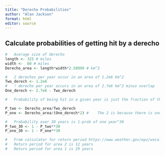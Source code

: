 ```yaml
---
title: "Derecho Probabilities"
author: "Alan Jackson"
format: html
editor: source
---
```


## Calculate probabilities of getting hit by a derecho

```r

#   Average size of derecho
length <- 325 # miles
width <-  60 # miles
Derecho_area <- length*width*2.58999 # km^2

#   2 derechos per year occur in an area of 1.2e6 km^2
Two_derech <- 1.2e6
#   ! derecho per year occurs in an area of 2.7e6 km^2 minus overlap
One_derech <- 2.7e6 - Two_derech

#   Probability of being hit in a given year is just the fraction of the area

P_two <- Derecho_area/Two_derech 
P_one <- Derecho_area/(One_derech*2) #    The 2 is because there is one every 2 years

#   Probability over 30 years is 1-prob of one year^30
P_two_30 <- 1 - P_two**30
P_one_30 <- 1 - P_one**30

#   From calculator for return period https://www.weather.gov/epz/wxcalc_floodperiod
#   Return period for area 2 is 12 years
#   Return period for area 1 is 29 years


```

